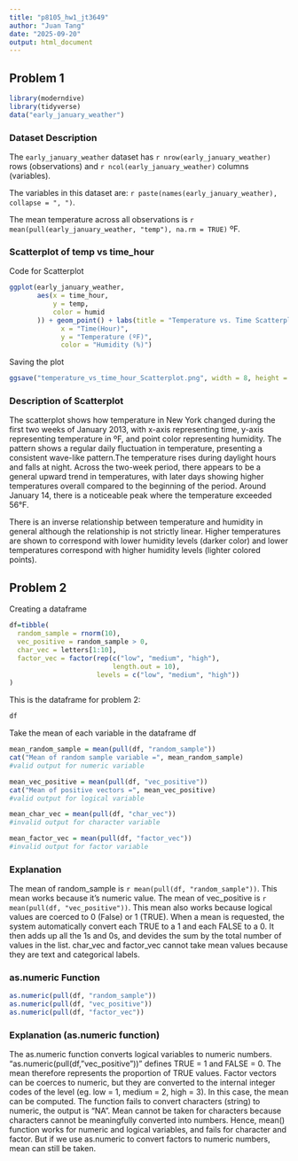 ```yaml
---
title: "p8105_hw1_jt3649"
author: "Juan Tang"
date: "2025-09-20"
output: html_document
---
```

## Problem 1
```r
library(moderndive)
library(tidyverse)
data("early_january_weather")
```

### Dataset Description
The `early_january_weather` dataset has `r nrow(early_january_weather)` rows (observations) and 
`r ncol(early_january_weather)` columns (variables).

The variables in this dataset are: `r paste(names(early_january_weather), collapse = ", ")`.

The mean temperature across all observations is `r mean(pull(early_january_weather, "temp"), na.rm = TRUE)` ºF.

### Scatterplot of temp vs time_hour
Code for Scatterplot
```r
ggplot(early_january_weather,
       aes(x = time_hour, 
           y = temp, 
           color = humid
       )) + geom_point() + labs(title = "Temperature vs. Time Scatterplot", 
             x = "Time(Hour)", 
             y = "Temperature (ºF)", 
             color = "Humidity (%)")
```
Saving the plot
```r
ggsave("temperature_vs_time_hour_Scatterplot.png", width = 8, height = 6)
```

### Description of Scatterplot
The scatterplot shows how temperature in New York changed during the first two weeks of January 2013, with x-axis representing time, y-axis representing temperature in ºF, and point color representing humidity. 
The pattern shows a regular daily fluctuation in temperature, presenting a consistent wave-like pattern.The temperature rises during daylight hours and falls at night. Across the two-week period, there appears to be a general upward trend in temperatures, with later days showing higher temperatures overall compared to the beginning of the period. Around January 14, there is a noticeable peak where the temperature exceeded 56°F.

There is an inverse relationship between temperature and humidity in general although the relationship is not strictly linear. Higher temperatures are shown to correspond with lower humidity levels (darker color) and lower temperatures correspond with higher humidity levels (lighter colored points). 


## Problem 2
Creating a dataframe
```r
df=tibble(
  random_sample = rnorm(10), 
  vec_positive = random_sample > 0, 
  char_vec = letters[1:10], 
  factor_vec = factor(rep(c("low", "medium", "high"), 
                          length.out = 10),
                      levels = c("low", "medium", "high"))
)
```
This is the dataframe for problem 2: 
```r
df
```
Take the mean of each variable in the dataframe df
```r
mean_random_sample = mean(pull(df, "random_sample")) 
cat("Mean of random sample variable =", mean_random_sample)
#valid output for numeric variable

mean_vec_positive = mean(pull(df, "vec_positive"))
cat("Mean of positive vectors =", mean_vec_positive)
#valid output for logical variable

mean_char_vec = mean(pull(df, "char_vec"))
#invalid output for character variable

mean_factor_vec = mean(pull(df, "factor_vec"))
#invalid output for factor variable
```

### Explanation
The mean of random_sample is `r mean(pull(df, "random_sample"))`. This mean works because it's numeric value. 
The mean of vec_positive is `r mean(pull(df, "vec_positive"))`. This mean also works because logical values are coerced to 0 (False) or 1 (TRUE). When a mean is requested, the system automatically convert each TRUE to a 1 and each FALSE to a 0. It then adds up all the 1s and 0s, and devides the sum by the total number of values in the list. 
char_vec and factor_vec cannot take mean values because they are text and categorical labels. 

### as.numeric Function
```r
as.numeric(pull(df, "random_sample")) 
as.numeric(pull(df, "vec_positive"))
as.numeric(pull(df, "factor_vec"))
```
### Explanation (as.numeric function)
The as.numeric function converts logical variables to numeric numbers. "as.numeric(pull(df, "vec_positive"))" defines TRUE = 1 and FALSE = 0. The mean therefore represents the proportion of TRUE values. 
Factor vectors can be coerces to numeric, but they are converted to the internal integer codes of the level (eg. low = 1, medium = 2, high = 3). In this case, the mean can be computed. 
The function fails to convert characters (string) to numeric, the output is "NA". Mean cannot be taken for characters because characters cannot be meaningfully converted into numbers.
Hence, mean() function works for numeric and logical variables, and fails for character and factor. But if we use as.numeric to convert factors to numeric numbers, mean can still be taken. 